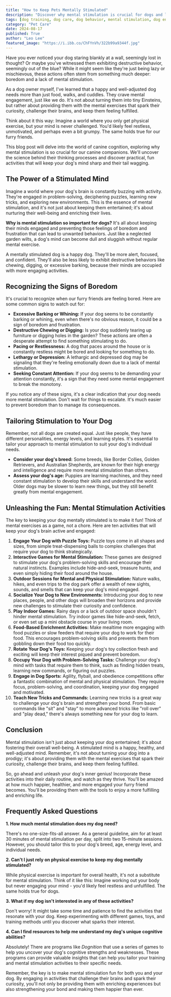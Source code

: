```yaml
---
title: "How to Keep Pets Mentally Stimulated"
description: "Discover why mental stimulation is crucial for dogs and learn practical ways to keep your furry friend happy and engaged. This guide includes tips for recognizing boredom, tailored activities, and fun games to challenge their minds."
tags: [dog training, dog care, dog behavior, mental stimulation, dog enrichment, bored dogs, dog puzzles, dog games, dog activities, pet care]
category: "Pet Care"
date: 2024-08-17
published: True
author: "Leo Lee"
featured_image: "https://i.ibb.co/ChFYnVh/322b99a9344f.jpg"
---
```



Have you ever noticed your dog staring blankly at a wall, seemingly lost in thought? Or maybe you've witnessed them exhibiting destructive behavior, seemingly out of the blue?  While it might seem like they're just being lazy or mischievous, these actions often stem from something much deeper: boredom and a lack of mental stimulation.

As a dog owner myself, I've learned that a happy and well-adjusted dog needs more than just food, walks, and cuddles. They crave mental engagement, just like we do.  It's not about turning them into tiny Einsteins, but rather about providing them with the mental exercises that spark their curiosity, challenge their brains, and keep them feeling fulfilled.

Think about it this way: Imagine a world where you only get physical exercise, but your mind is never challenged. You'd likely feel restless, unmotivated, and perhaps even a bit grumpy. The same holds true for our furry friends. 

This blog post will delve into the world of canine cognition, exploring why mental stimulation is so crucial for our canine companions. We'll uncover the science behind their thinking processes and discover practical, fun activities that will keep your dog's mind sharp and their tail wagging.

## The Power of a Stimulated Mind

Imagine a world where your dog's brain is constantly buzzing with activity. They're engaged in problem-solving, deciphering puzzles, learning new tricks, and exploring new environments.  This is the essence of mental stimulation, and it's not just about keeping them entertained; it's about nurturing their well-being and enriching their lives.

**Why is mental stimulation so important for dogs?** It's all about keeping their minds engaged and preventing those feelings of boredom and frustration that can lead to unwanted behaviors. Just like a neglected garden wilts, a dog's mind can become dull and sluggish without regular mental exercise.

A mentally stimulated dog is a happy dog. They'll be more alert, focused, and confident. They'll also be less likely to exhibit destructive behaviors like chewing, digging, or excessive barking, because their minds are occupied with more engaging activities.

## Recognizing the Signs of Boredom

It's crucial to recognize when our furry friends are feeling bored.  Here are some common signs to watch out for:

- **Excessive Barking or Whining:**  If your dog seems to be constantly barking or whining, even when there's no obvious reason, it could be a sign of boredom and frustration.
- **Destructive Chewing or Digging:**  Is your dog suddenly tearing up furniture or digging holes in the garden? These actions are often a desperate attempt to find something stimulating to do.
- **Pacing or Restlessness:**  A dog that paces around the house or is constantly restless might be bored and looking for something to do.
- **Lethargy or Depression:**  A lethargic and depressed dog may be signaling that they're feeling emotionally down due to a lack of mental stimulation.
- **Seeking Constant Attention:**  If your dog seems to be demanding your attention constantly, it's a sign that they need some mental engagement to break the monotony.

If you notice any of these signs, it's a clear indication that your dog needs more mental stimulation. Don't wait for things to escalate.  It's much easier to prevent boredom than to manage its consequences.

## Tailoring Stimulation to Your Dog

Remember, not all dogs are created equal.  Just like people, they have different personalities, energy levels, and learning styles.  It's essential to tailor your approach to mental stimulation to suit your dog's individual needs.

- **Consider your dog's breed:** Some breeds, like Border Collies, Golden Retrievers, and Australian Shepherds, are known for their high energy and intelligence and require more mental stimulation than others. 
- **Assess your dog's age:**  Puppies are learning machines, and they need constant stimulation to develop their skills and understand the world. Older dogs may be slower to learn new things, but they still benefit greatly from mental engagement. 

## Unleashing the Fun: Mental Stimulation Activities

The key to keeping your dog mentally stimulated is to make it fun!  Think of mental exercises as a game, not a chore. Here are ten activities that will keep your dog's brain active and engaged:

1. **Engage Your Dog with Puzzle Toys:**  Puzzle toys come in all shapes and sizes, from simple treat-dispensing balls to complex challenges that require your dog to think strategically. 
2. **Interactive Games for Mental Stimulation:** These games are designed to stimulate your dog's problem-solving skills and encourage their natural instincts. Examples include hide-and-seek, treasure hunts, and even simply hiding their food around the house.
3. **Outdoor Sessions for Mental and Physical Stimulation:**  Nature walks, hikes, and even trips to the dog park offer a wealth of new sights, sounds, and smells that can keep your dog's mind engaged.
4. **Socialize Your Dog to New Environments:** Introducing your dog to new places, people, and other dogs will broaden their horizons and provide new challenges to stimulate their curiosity and confidence.
5. **Play Indoor Games:**  Rainy days or a lack of outdoor space shouldn't hinder mental stimulation. Try indoor games like hide-and-seek, fetch, or even set up a mini obstacle course in your living room.
6. **Food-Based Enrichment Activities:**  Make mealtime more engaging with food puzzles or slow feeders that require your dog to work for their food. This encourages problem-solving skills and prevents them from gobbling down their food too quickly.
7. **Rotate Your Dog's Toys:** Keeping your dog's toy collection fresh and exciting will keep their interest piqued and prevent boredom. 
8. **Occupy Your Dog with Problem-Solving Tasks:**  Challenge your dog's mind with tasks that require them to think, such as finding hidden treats, learning new commands, or figuring out puzzles.
9. **Engage in Dog Sports:**  Agility, flyball, and obedience competitions offer a fantastic combination of mental and physical stimulation. They require focus, problem-solving, and coordination, keeping your dog engaged and motivated.
10. **Teach New Tricks and Commands:**  Learning new tricks is a great way to challenge your dog's brain and strengthen your bond. From basic commands like "sit" and "stay" to more advanced tricks like "roll over" and "play dead," there's always something new for your dog to learn.

## Conclusion

Mental stimulation isn't just about keeping your dog entertained; it's about fostering their overall well-being. A stimulated mind is a happy, healthy, and well-adjusted mind.  Remember, it's not about turning your dog into a prodigy; it's about providing them with the mental exercises that spark their curiosity, challenge their brains, and keep them feeling fulfilled. 

So, go ahead and unleash your dog's inner genius! Incorporate these activities into their daily routine, and watch as they thrive.  You'll be amazed at how much happier, healthier, and more engaged your furry friend becomes.  You'll be providing them with the tools to enjoy a more fulfilling and enriching life. 

## Frequently Asked Questions

**1. How much mental stimulation does my dog need?**

There's no one-size-fits-all answer.  As a general guideline, aim for at least 30 minutes of mental stimulation per day, split into two 15-minute sessions. However, you should tailor this to your dog's breed, age, energy level, and individual needs. 

**2.  Can't I just rely on physical exercise to keep my dog mentally stimulated?**

While physical exercise is important for overall health, it's not a substitute for mental stimulation.  Think of it like this:  Imagine working out your body but never engaging your mind - you'd likely feel restless and unfulfilled. The same holds true for dogs.

**3. What if my dog isn't interested in any of these activities?**

Don't worry! It might take some time and patience to find the activities that resonate with your dog.  Keep experimenting with different games, toys, and training methods until you discover what sparks their interest.  

**4. Can I find resources to help me understand my dog's unique cognitive abilities?**

Absolutely! There are programs like *Dognition* that use a series of games to help you uncover your dog's cognitive strengths and weaknesses.  These programs can provide valuable insights that can help you tailor your training and mental stimulation activities to their specific needs.

Remember, the key is to make mental stimulation fun for both you and your dog. By engaging in activities that challenge their brains and spark their curiosity, you'll not only be providing them with enriching experiences but also strengthening your bond and making them happier than ever.

